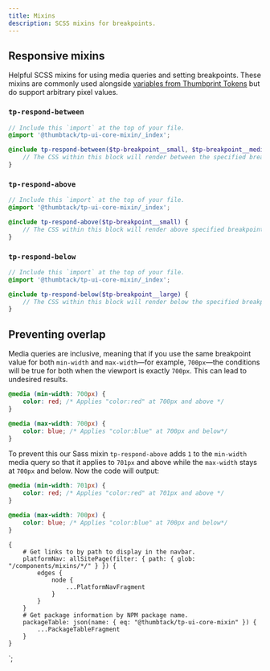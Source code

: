 ```yaml
---
title: Mixins
description: SCSS mixins for breakpoints.
---
```



<ComponentHeader data={props.data} />

## Responsive mixins

Helpful SCSS mixins for using media queries and setting breakpoints. These mixins are commonly used alongside [variables from Thumbprint Tokens](/tokens/) but do support arbitrary pixel values.

### `tp-respond-between`

```scss
// Include this `import` at the top of your file.
@import '@thumbtack/tp-ui-core-mixin/_index';

@include tp-respond-between($tp-breakpoint__small, $tp-breakpoint__medium) {
    // The CSS within this block will render between the specified breakpoints.
}
```

### `tp-respond-above`

```scss
// Include this `import` at the top of your file.
@import '@thumbtack/tp-ui-core-mixin/_index';

@include tp-respond-above($tp-breakpoint__small) {
    // The CSS within this block will render above specified breakpoint.
}
```

### `tp-respond-below`

```scss
// Include this `import` at the top of your file.
@import '@thumbtack/tp-ui-core-mixin/_index';

@include tp-respond-below($tp-breakpoint__large) {
    // The CSS within this block will render below the specified breakpoint.
}
```

## Preventing overlap

Media queries are inclusive, meaning that if you use the same breakpoint value for both `min-width` and `max-width`—for example, `700px`—the conditions will be true for both when the viewport is exactly `700px`. This can lead to undesired results.

```scss
@media (min-width: 700px) {
    color: red; /* Applies "color:red" at 700px and above */
}

@media (max-width: 700px) {
    color: blue; /* Applies "color:blue" at 700px and below*/
}
```

To prevent this our Sass mixin `tp-respond-above` adds `1` to the `min-width` media query so that it applies to `701px` and above while the `max-width` stays at `700px` and below. Now the code will output:

```scss
@media (min-width: 701px) {
    color: red; /* Applies "color:red" at 701px and above */
}

@media (max-width: 700px) {
    color: blue; /* Applies "color:blue" at 700px and below*/
}
```

<ComponentFooter data={props.data} />

    {
        # Get links to by path to display in the navbar.
        platformNav: allSitePage(filter: { path: { glob: "/components/mixins/*/" } }) {
            edges {
                node {
                    ...PlatformNavFragment
                }
            }
        }
        # Get package information by NPM package name.
        packageTable: json(name: { eq: "@thumbtack/tp-ui-core-mixin" }) {
            ...PackageTableFragment
        }
    }
`;
